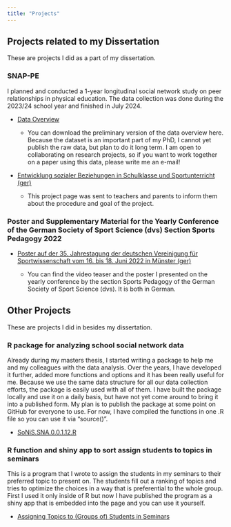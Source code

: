 ```yaml
---
title: "Projects"
---
```


## Projects related to my Dissertation

These are projects I did as a part of my dissertation.

### SNAP-PE

I planned and conducted a 1-year longitudinal social network study on peer relationships in physical education. The data collection was done during the 2023/24 school year and finished in July 2024.

-   [Data Overview](/Attachments/Documents/Dataset_Overview_SNAP-PE.pdf)

    -   You can download the preliminary version of the data overview here. Because the dataset is an important part of my PhD, I cannot yet publish the raw data, but plan to do it long term. I am open to collaborating on research projects, so if you want to work together on a paper using this data, please write me an e-mail!

-   [Entwicklung sozialer Beziehungen in Schulklasse und Sportunterricht (ger)](development_study2023.qmd)

    -   This project page was sent to teachers and parents to inform them about the procedure and goal of the project.

### Poster and Supplementary Material for the Yearly Conference of the German Society of Sport Science (dvs) Section Sports Pedagogy 2022

-   [Poster auf der 35. Jahrestagung der deutschen Vereinigung für Sportwissenschaft vom 16. bis 18. Juni 2022 in Münster (ger)](poster_dvs2022.qmd)

    -   You can find the video teaser and the poster I presented on the yearly conference by the section Sports Pedagogy of the German Society of Sport Science (dvs). It is both in German.

## Other Projects

These are projects I did in besides my dissertation.

### R package for analyzing school social network data

Already during my masters thesis, I started writing a package to help me and my colleagues with the data analysis. Over the years, I have developed it further, added more functions and options and it has been really useful for me. Because we use the same data structure for all our data collection efforts, the package is easily used with all of them. I have built the package locally and use it on a daily basis, but have not yet come around to bring it into a published form. My plan is to publish the package at some point on GitHub for everyone to use. For now, I have compiled the functions in one .R file so you can use it via "source()".

-   [SoNiS.SNA.0.0.1.12.R](/Attachments/Documents/SoNiS.SNA.0.0.1.12.R){target="_blank"}

### R function and shiny app to sort assign students to topics in seminars

This is a program that I wrote to assign the students in my seminars to their preferred topic to present on. The students fill out a ranking of topics and tries to optimize the choices in a way that is preferential to the whole group. First I used it only inside of R but now I have published the program as a shiny app that is embedded into the page and you can use it yourself.

-   [Assigning Topics to (Groups of) Students in Seminars](group_assignment.qmd)
